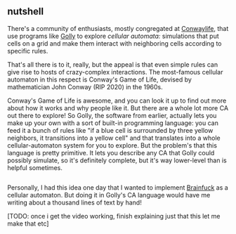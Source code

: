 ## nutshell

There's a community of enthusiasts, mostly congregated at [Conwaylife](https://conwaylife.com/forums), that use programs like [Golly](https://golly.sourceforge.net) to explore *cellular automata:* simulations that put cells on a grid and make them interact with neighboring cells according to specific rules.

That's all there is to it, really, but the appeal is that even simple rules can give rise to hosts of crazy-complex interactions. The most-famous cellular automaton in this respect is Conway's Game of Life, devised by mathematician John Conway (RIP 2020) in the 1960s.

Conway's Game of Life is awesome, and you can look it up to find out more about how it works and why people like it. But there are a whole lot more CA out there to explore! So Golly, the software from earlier, actually lets you make up your own with a sort of built-in programming language: you can feed it a bunch of rules like "if a blue cell is surrounded by three yellow neighbors, it transitions into a yellow cell" and that translates into a whole cellular-automaton system for you to explore. But the problem's that this language is pretty primitive. It lets you describe any CA that Golly could possibly simulate, so it's definitely complete, but it's way lower-level than is helpful sometimes.

<Image n={0} float="right" marginLeft="1em" />

Personally, I had this idea one day that I wanted to implement [Brainfuck](https://esolangs.org/wiki/Brainfuck) as a cellular automaton. But doing it in Golly's CA language would have me writing about a thousand lines of text by hand!

[TODO: once i get the video working, finish explaining just that this let me make that etc]
